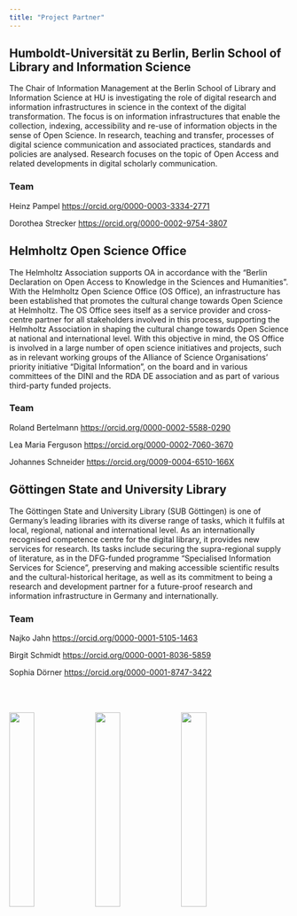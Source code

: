 ```yaml
---
title: "Project Partner"
---
```


## Humboldt-Universität zu Berlin, Berlin School of Library and Information Science

The Chair of Information Management at the Berlin School of Library and Information Science at HU is investigating the role of digital research and information infrastructures in science in the context of the digital transformation. The focus is on information infrastructures that enable the collection, indexing, accessibility and re-use of information objects in the sense of Open Science. In research, teaching and transfer, processes of digital science communication and associated practices, standards and policies are analysed. Research focuses on the topic of Open Access and related developments in digital scholarly communication.

### Team

Heinz Pampel <https://orcid.org/0000-0003-3334-2771>

Dorothea Strecker <https://orcid.org/0000-0002-9754-3807>

## Helmholtz Open Science Office

The Helmholtz Association supports OA in accordance with the "Berlin Declaration on Open Access to Knowledge in the Sciences and Humanities". With the Helmholtz Open Science Office (OS Office), an infrastructure has been established that promotes the cultural change towards Open Science at Helmholtz. The OS Office sees itself as a service provider and cross-centre partner for all stakeholders involved in this process, supporting the Helmholtz Association in shaping the cultural change towards Open Science at national and international level. With this objective in mind, the OS Office is involved in a large number of open science initiatives and projects, such as in relevant working groups of the Alliance of Science Organisations' priority initiative "Digital Information", on the board and in various committees of the DINI and the RDA DE association and as part of various third-party funded projects.

### Team

Roland Bertelmann <https://orcid.org/0000-0002-5588-0290>

Lea Maria Ferguson <https://orcid.org/0000-0002-7060-3670>

Johannes Schneider <https://orcid.org/0009-0004-6510-166X>

## Göttingen State and University Library

The Göttingen State and University Library (SUB Göttingen) is one of Germany's leading libraries with its diverse range of tasks, which it fulfils at local, regional, national and international level. As an internationally recognised competence centre for the digital library, it provides new services for research. Its tasks include securing the supra-regional supply of literature, as in the DFG-funded programme "Specialised Information Services for Science", preserving and making accessible scientific results and the cultural-historical heritage, as well as its commitment to being a research and development partner for a future-proof research and information infrastructure in Germany and internationally.

### Team

Najko Jahn <https://orcid.org/0000-0001-5105-1463>

Birgit Schmidt <https://orcid.org/0000-0001-8036-5859>

Sophia Dörner <https://orcid.org/0000-0001-8747-3422>

[![](images/helmholtz_os_office.png){width=30% style="margin-top: 50px;"}](https://os.helmholtz.de/) [![](images/SUB_centered_cmyk.png){width=30% style="margin-top: 50px;"}](https://www.sub.uni-goettingen.de) [![](images/hu.png){width=30% style="margin-top: 50px;"}](https://www.ibi.hu-berlin.de/de/forschung/infomanagement)

